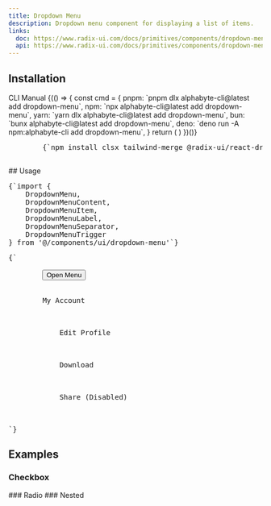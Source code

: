 ```yaml
---
title: Dropdown Menu
description: Dropdown menu component for displaying a list of items.
links:
  doc: https://www.radix-ui.com/docs/primitives/components/dropdown-menu
  api: https://www.radix-ui.com/docs/primitives/components/dropdown-menu#api-reference
---
```


<ComponentPreview name="dropdown-menu-demo" />

## Installation
<CliCodeTabs>
<TabsList>
  <TabsTrigger value="cli">CLI</TabsTrigger>
  <TabsTrigger value="manual">Manual</TabsTrigger>
</TabsList>
<TabsContent value="cli">
<CliCodeTabs>
  {(() => {
    const cmd = {
      pnpm: `pnpm dlx alphabyte-cli@latest add dropdown-menu`,
      npm: `npx alphabyte-cli@latest add dropdown-menu`,
      yarn: `yarn dlx alphabyte-cli@latest add dropdown-menu`,
      bun: `bunx alphabyte-cli@latest add dropdown-menu`,
      deno: `deno run -A npm:alphabyte-cli add dropdown-menu`,
    }
    return (
      <CodeCommands
        __pnpm__={cmd.pnpm}
        __npm__={cmd.npm}
        __yarn__={cmd.yarn}
        __bun__={cmd.bun}
        __deno__={cmd.deno}
      />
    )
  })()}
</CliCodeTabs>
</TabsContent>
<TabsContent value="manual">
<div className="not-prose px-4">
  <Step>
    <StepItem title="Install Dependencies">
      <Pre className="language-bash">
        {`npm install clsx tailwind-merge @radix-ui/react-dropdown-menu class-variance-authority`}
      </Pre>
    </StepItem>
    <StepItem title="Create utils.ts">
      <ComponentUtilsText />
      <ComponentUtils />
    </StepItem>
    <StepItem title="Create Dropdown-menu Component">
      <ComponentSource name="dropdown-menu-demo" />
    </StepItem>
  </Step>
</div>
</TabsContent>
</CliCodeTabs>
## Usage

<div className="not-prose space-y-6">
  <Pre>{`import {
    DropdownMenu,
    DropdownMenuContent,
    DropdownMenuItem,
    DropdownMenuLabel,
    DropdownMenuSeparator,
    DropdownMenuTrigger
} from '@/components/ui/dropdown-menu'`}</Pre>
  <Pre>{`<DropdownMenu>
    <DropdownMenuTrigger asChild>
        <Button variant="outline">Open Menu</Button>
    </DropdownMenuTrigger>
    <DropdownMenuContent className="w-56">
        <DropdownMenuLabel>My Account</DropdownMenuLabel>
        <DropdownMenuSeparator />
        <DropdownMenuItem>
            <Edit className="mr-2 h-4 w-4" />
            <span>Edit Profile</span>
        </DropdownMenuItem>
        <DropdownMenuItem>
            <Download className="mr-2 h-4 w-4" />
            <span>Download</span>
        </DropdownMenuItem>
        <DropdownMenuItem disabled>
            <Share className="mr-2 h-4 w-4" />
            <span>Share (Disabled)</span>
        </DropdownMenuItem>
    </DropdownMenuContent>
</DropdownMenu>
`}</Pre>
</div>

## Examples

### Checkbox

<ComponentPreview name="dropdown-menu-demo" variant="checkbox" />
### Radio
<ComponentPreview name="dropdown-menu-demo" variant="radio" />
### Nested
<ComponentPreview name="dropdown-menu-demo" variant="nested" />
